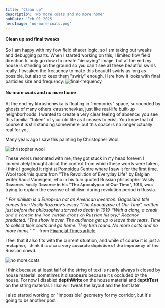 ```yaml
---
title: "Clean up"
description: 'No more coats and no more home'
pubDate: 'Feb 01 2025'
heroImage: 'no-more-coats.png'
---
```


#### Clean up and final tweaks
So I am happy with my flow field shader logic, so I am taking out tweaks and debugging parts. 
When I started working on this, I limited flow field direction to only go down to create "decaying" image, but at the end my house is standing on the ground so you can't see all these beautiful swirls really.
I tweaked the frequency to make this beautifil swirls as long as possible, but also to keep them "swirly" enough. 
Here how it looks with final particles size and frequency:
![final-frequency](/shaders-research-blog/images/final-frequency.png)

#### No more coats and no more home
At the end my khrushchevka is floating in "memories" space, surrounded by ghosts of many others khrushchevkas, just like real-life built-up neighborhoods.
I wanted to create a very clear feeling of absence: you see this familiar "token" of your old life as it ceases to exist. You know that of course it is still standing somewhere, but this space is no longer actually real for you.

Many years ago I saw this painting by Christopher Wool:

![christopher wool](/shaders-research-blog/images/wool.webp)

These words resonated with me, they got stuck in my head forever. I immediately thought about the context from which these words were taken, I think I googled it right at Pompidou Centre where I saw it for the first time. 
Wool took this quote from "The Revolution of Everyday Life" by Belgian writer Raoul Vaneigem, who in his turn quoted Russian philosopher Vasily Rozanov. Vasily Rozanov in his "The Apocalypse of Our Time", 1918, was trying to explain the essense of nihilism during revolution period in Russia. 

*"
For nihilism is a European not an American invention. Gagosian’s title comes from Vasily Rozanov’s essay “The Apocalypse of Our Time”, written just before the philosopher starved to death in 1919. “With a clang, a creak and a scream the iron curtain drops on Russian history,” Rozanov predicted. “The show is over. The audience get up to leave their seats. Time to collect their coats and go home. They turn round. No more coats and no more home.”
"* – from [Financial Times article](https://www.ft.com/content/a594f7d2-3022-11e3-9eec-00144feab7de)


I feel that it also fits with the current situation, and while of course it is just a metaphor, I think it is also a very accurate depiction of the impotency of the Russian crowd.

![no more coats ](/shaders-research-blog/images/no-more-coats.png)

I think because at least half of the string of text is nearly always is closed by house material, sometimes it disappears because it's occluded by the house. For now I disabled **depthWrite** on the house material and **depthTest** on the string material. I also will tweak the layout and the font later.

I also started working on "impossible" geometry for my corridor, but it's going to be another post.
